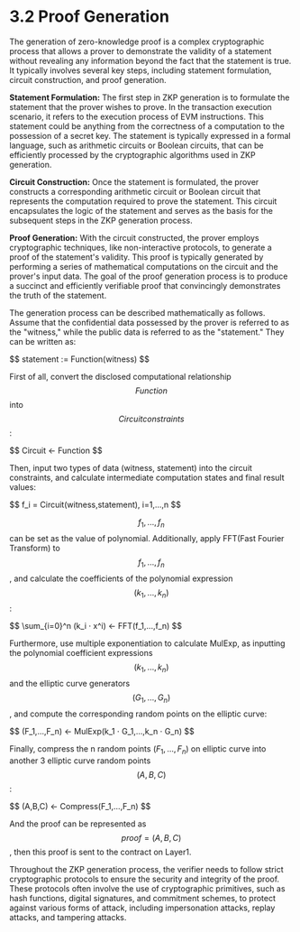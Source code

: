 # 3.2 Proof Generation

The generation of zero-knowledge proof is a complex cryptographic process that allows a prover to demonstrate the validity of a statement without revealing any information beyond the fact that the statement is true. It typically involves several key steps, including statement formulation, circuit construction, and proof generation.

**Statement Formulation:** The first step in ZKP generation is to formulate the statement that the prover wishes to prove. In the transaction execution scenario, it refers to the execution process of EVM instructions. This statement could be anything from the correctness of a computation to the possession of a secret key. The statement is typically expressed in a formal language, such as arithmetic circuits or Boolean circuits, that can be efficiently processed by the cryptographic algorithms used in ZKP generation.

**Circuit Construction:** Once the statement is formulated, the prover constructs a corresponding arithmetic circuit or Boolean circuit that represents the computation required to prove the statement. This circuit encapsulates the logic of the statement and serves as the basis for the subsequent steps in the ZKP generation process.

**Proof Generation:** With the circuit constructed, the prover employs cryptographic techniques, like non-interactive protocols, to generate a proof of the statement's validity. This proof is typically generated by performing a series of mathematical computations on the circuit and the prover's input data. The goal of the proof generation process is to produce a succinct and efficiently verifiable proof that convincingly demonstrates the truth of the statement.

The generation process can be described mathematically as follows. Assume that the confidential data possessed by the prover is referred to as the "witness," while the public data is referred to as the "statement." They can be written as:

<div style={{ height: '2rem' }} />
<div style={{ textAlign: 'center' }}>
  $$ statement := Function(witness) $$
</div>

First of all, convert the disclosed computational relationship $$Function$$ into $$Circuit constraints$$:

<div style={{ height: '2rem' }} />
<div style={{ textAlign: 'center' }}>
  $$ Circuit ← Function $$
</div>

Then, input two types of data (witness, statement) into the circuit constraints, and calculate intermediate computation states and final result values:

<div style={{ height: '2rem' }} />
<div style={{ textAlign: 'center' }}>
  $$ f_i = Circuit(witness,statement), i=1,...,n $$
</div>

$$f_1,...,f_n$$ can be set as the value of polynomial. Additionally, apply FFT(Fast Fourier Transform) to $$f_1,...,f_n$$, and calculate the coefficients of the polynomial expression $$(k_1,...,k_n)$$:

<div style={{ height: '2rem' }} />
<div style={{ textAlign: 'center' }}>
  $$ \sum_{i=0}^n (k_i ⋅ x^i) ← FFT(f_1,...,f_n) $$
</div>

Furthermore, use multiple exponentiation to calculate MulExp, as inputting the polynomial coefficient expressions $$(k_1,...,k_n)$$ and the elliptic curve generators $$(G_1,...,G_n)$$, and compute the corresponding random points on the elliptic curve:

<div style={{ height: '2rem' }} />
<div style={{ textAlign: 'center' }}>
  $$ (F_1,...,F_n) ← MulExp(k_1 ⋅ G_1,...,k_n ⋅ G_n) $$
</div>

Finally, compress the n random points $(F_1,...,F_n)$ on elliptic curve into another 3 elliptic curve random points $$(A,B,C)$$:

<div style={{ height: '2rem' }} />
<div style={{ textAlign: 'center' }}>
  $$ (A,B,C) ← Compress(F_1,...,F_n) $$
</div>

And the proof can be represented as $$proof=(A,B,C)$$, then this proof is sent to the contract on Layer1.

Throughout the ZKP generation process, the verifier needs to follow strict cryptographic protocols to ensure the security and integrity of the proof. These protocols often involve the use of cryptographic primitives, such as hash functions, digital signatures, and commitment schemes, to protect against various forms of attack, including impersonation attacks, replay attacks, and tampering attacks.